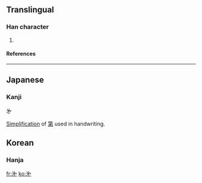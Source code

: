 ==Translingual==

===Han character===
{{Han char|rn=6|rad=亅|as=03|sn=4|four=|canj=戈弓弓竹 (INNH)}}

# {{defn|Han}}

====References====
{{Han ref|kx=0085.191|dkj=|dj=|hdz=|uh=3427|ud=13351|bh=|bd=}}

----

==Japanese==

===Kanji===
㐧

[[略字|Simplification]] of [[第]] used in handwriting.

==Korean==

===Hanja===
{{ko-hanja|hangeul=제|rv=je|mr=che|y=ce|eumhun=차례|ehrv=charye|ehmr=ch'arye|ehy=chalye}}

[[fr:㐧]]
[[ko:㐧]]